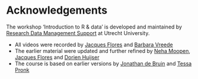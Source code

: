 # Acknowledgements 

The workshop 'Introduction to R & data' is developed and maintained by [Research Data Management Support](https://www.uu.nl/en/research/research-data-management) at Utrecht University.

- All videos were recorded by [Jacques Flores](https://www.uu.nl/medewerkers/jpflores) and [Barbara Vreede](https://github.com/bvreede)
- The earlier material were updated and further refined by [Neha Moopen](https://www.uu.nl/staff/NMoopen), [Jacques Flores](https://www.uu.nl/medewerkers/jpflores) and [Dorien Huijser](https://www.uu.nl/staff/DCHuijser)
- The course is based on earlier versions by [Jonathan de Bruin](https://github.com/J535D165) and [Tessa Pronk](https://github.com/TessaPr)